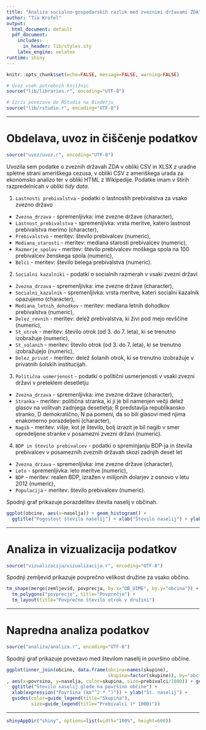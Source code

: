 ```yaml
---
title: "Analiza socialno-gospodarskih razlik med zveznimi državami ZDA"
author: "Tia Krofel"
output:
  html_document: default
  pdf_document:
    includes:
      in_header: lib/styles.sty
    latex_engine: xelatex
runtime: shiny
---
```


```r
knitr::opts_chunk$set(echo=FALSE, message=FALSE, warning=FALSE)

# Uvoz vseh potrebnih knjižnic
source("lib/libraries.r", encoding="UTF-8")
```

```r
# Izris povezave do RStudia na Binderju
source("lib/rstudio.r", encoding="UTF-8")
```



***

# Obdelava, uvoz in čiščenje podatkov

```r
source("uvoz/uvoz.r", encoding="UTF-8")
```

Uvozila sem podatke o zveznih državah ZDA v obliki CSV in XLSX z uradne spletne strani
ameriškega cezusa, v obliki CSV z ameriškega urada za ekonomsko analizo ter v obliki HTML
z Wikipedije. Podatke imam v štirih razpredelnicah v obliki *tidy data*.

1. `Lastnosti prebivalstva` - podatki o lastnostih prebivalstva za vsako zvezno državo
  - `Zvezna_drzava` - spremenljivka: ime zvezne države (character),
  - `Lastnost_prebivalstva` - spremenljivka: vrsta meritve, katero lastnost prebivalstva merimo (character),
  - `Prebivalstvo` - meritev: število prebivalcev (numeric),
  - `Mediana_starosti` - meritev: mediana starosti prebivalcev (numeric),
  - `Razmerje_spolov` - meritev: število prebivalcev moškega spola na 100 prebivalcev ženskega spola (numeric),
  - `Belci` - meritev: število belega prebivalstva (numeric).

2. `Socialni kazalniki` - podatki o socialnih razmerah v vsaki zvezni državi
  - `Zvezna_drzava` - spremenljivka: ime zvezne države (character),
  - `Socialni_kazalnik` - spremenljivka: vrsta meritve, kateri socialni kazalnik opazujemo (character),
  - `Mediana_letnih_dohodkov` - meritev: mediana letnih dohodkov prebivalstva (numeric),
  - `Delez_revnih` - meritev: delež prebivalstva, ki živi pod mejo revščine (numeric),
  - `St_otrok` - meritev: število otrok (od 3. do 7. leta), ki se trenutno izobražuje (numeric),
  - `St_solanih` - meritev: število otrok (od 3. do 7. leta), ki se trenutno izobražujejo (numeric),
  - `Delez_privat` - meritev: delež šolanih otrok, ki se trenutno izobražuje v privatnih šolskih institucijah.
  
3. `Politična usmerjenost` - podatki o politični usmerjenosti v vsaki zvezni državi
v preteklem desetletju
  - `Zvezna_drzava` - spremenljivka: ime zvezne države (character),
  - `Stranka` - meritev: politična stranka, ki ji je bil namenjen večji delež glasov na volitvah zadnjega desetletja; R predstavlja republikansko stranko, D demokratično, N pa pomeni, da so bili glasovi med njima enakomerno porazdeljeni (character),
  - `Nagib` - meritev: višje, kot je število, bolj izrazit je bil nagib v smer opredeljene stranke v posamezni zvezni državi (numeric).

4. `BDP in število prebivalcev` - podatki o spreminjanju BDP-ja in števila prebivalcev v posameznih zveznih državah skozi zadnjih deset let
  - `Zvezna_drzava` - spremenljivka: ime zvezne države (character),
  - `Leto` - spremenljivka: leto meritve (numeric),
  - `BDP` - meritev: realen BDP, izražen v milijonih dolarjev z osnovo v letu 2012 (numeric),
  - `Populacija` - meritev: število prebivalcev (numeric).


Spodnji graf prikazuje porazdelitev števila naselij v občinah.

```r
ggplot(obcine, aes(x=naselja)) + geom_histogram() +
  ggtitle("Pogostost števila naselij") + xlab("Število naselij") + ylab("Število občin")
```

***

# Analiza in vizualizacija podatkov

```r
source("vizualizacija/vizualizacija.r", encoding="UTF-8")
```

Spodnji zemljevid prikazuje povprečno velikost družine za vsako občino.

```r
tm_shape(merge(zemljevid, povprecja, by.x="OB_UIME", by.y="obcina")) +
  tm_polygons("povprecje", title="Povprečje") +
  tm_layout(title="Povprečno število otrok v družini")
```

***

# Napredna analiza podatkov

```r
source("analiza/analiza.r", encoding="UTF-8")
```

Spodnji graf prikazuje povezavo med številom naselij in površino občine.

```r
ggplot(inner_join(obcine, data.frame(obcina=names(skupine),
                                     skupina=factor(skupine)), by="obcina")
, aes(x=povrsina, y=naselja, color=skupina, size=prebivalci/1000)) + geom_point() +
  ggtitle("Število naselij glede na površino občine") +
  xlab(expression("Površina (km"^2 * ")")) + ylab("Št. naselij") +
  guides(color=guide_legend(title="Skupina"),
         size=guide_legend(title="Prebivalci (* 1000)"))
```

***

```r
shinyAppDir("shiny", options=list(width="100%", height=600))
```
